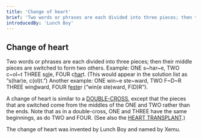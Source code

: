 ```yaml
---
title: 'Change of heart'
brief: 'Two words or phrases are each divided into three pieces; then their middle pieces are switched to form two others.'
introducedBy: 'Lunch Boy'
---
```

## Change of heart

Two words or phrases are each divided into three pieces; then their middle pieces are switched to form two others. Example: <Example><Step><label>ONE</label> s~har~e, <label>TWO</label> c~ol~t</Step> <Finally><label>THREE</label> s<ins>ol</ins>e, <label>FOUR</label> c<ins>har</ins>t</Finally></Example>. (This would appear in the solution list as &ldquo;s(har)e, c(ol)t.&rdquo;) Another example: <Example><Step><label>ONE</label> win~e ste~ward, <label>TWO</label> F~D~R</Step> <Finally><label>THREE</label> win<ins>d</ins>ward, <label>FOUR</label> f<ins>este</ins>r</Finally></Example> (“win(e ste)ward, F(D)R”).

A change of heart is similar to a [DOUBLE-CROSS](base/double-cross), except that the pieces that are switched come from the middles of the ONE and TWO rather than the ends. Note that as in a double-cross, ONE and THREE have the same beginnings, as do TWO and FOUR. (See also the [HEART TRANSPLANT](base/heart-transplant).)

The change of heart was invented by Lunch Boy and named by Xemu.